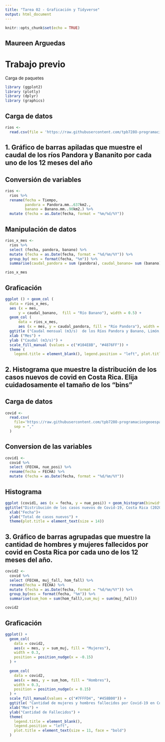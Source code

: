 ```yaml
---
title: "Tarea 02 - Graficación y Tidyverse"
output: html_document
---
```


```r
knitr::opts_chunk$set(echo = TRUE)
```

## Maureen Arguedas

# Trabajo previo 

Carga de paquetes


```r
library (ggplot2)
library (plotly)
library (dplyr)
library (graphics)
```


## Carga de datos

```r

rios <-
  read.csv(file = 'https://raw.githubusercontent.com/tpb728O-programaciongeoespacialr/2021ii/main/datos/hidrologia/fdc/fdc.csv')
```


## 1. Gráfico de barras apiladas que muestre el caudal de los ríos Pandora y Bananito por cada uno de los 12 meses del año

## Conversión de variables 

```r
rios <-
  rios %>%
  rename(fecha = Tiempo,
         pandora = Pandora.mm..637km2.,
         banano = Banano.mm..90km2.) %>%
  mutate (fecha = as.Date(fecha, format = "%m/%d/%Y"))
```

## Manipulación de datos

```r
rios_x_mes <-
  rios %>%
  select (fecha, pandora, banano) %>%
  mutate (fecha = as.Date(fecha, format = "%d/%m/%Y")) %>%
  group_by( mes = format(fecha, "%m")) %>%
  summarise(caudal_pandora = sum (pandora), caudal_banano= sum (banano))

rios_x_mes
```

## Graficación

```r
ggplot () + geom_col (
  data = rios_x_mes, 
  aes (x = mes,
      y = caudal_banano,  fill = "Río Banano"), width = 0.5) +
  geom_col (
      data = rios_x_mes,
      aes (x = mes, y = caudal_pandora, fill = "Río Pandora"), width = 0.5)  + 
  ggtitle ("Caudal mensual (m3/s)  de los Ríos Pandora y Banano, Limón, Costa Rica") +
  xlab ("Mes") +
  ylab ("Caudal (m3/s)") +
  scale_fill_manual (values = c("#104E8B", "#4876FF")) +
  theme (
    legend.title = element_blank(), legend.position = "left", plot.title = element_text (size = 12))
```

## 2.  Histograma que muestre la distribución de los casos nuevos de covid en Costa Rica. Elija cuidadosamente el tamaño de los “bins”

## Carga de datos 

```r
covid <- 
  read.csv(
    file='https://raw.githubusercontent.com/tpb728O-programaciongeoespacialr/2021ii/main/datos/minsalud/covid/ultimafecha_CSV_GENERAL.csv', 
    sep = ","
  )

```



## Conversion de las variables 

```r
covid1 <-
  covid %>%
  select (FECHA, nue_posi) %>%
  rename(fecha = FECHA) %>%
  mutate (fecha = as.Date(fecha, format = "%d/%m/%Y"))

```

## Histograma 

```r
ggplot (covid1, aes (x = fecha, y = nue_posi)) + geom_histogram(binwidth = 0.08, stat= 'identity', fill = "white", color= "red" )+
ggtitle("Distribución de los casos nuevos de Covid-19, Costa Rica (2020-2021)") +
  xlab("Fecha")+
  ylab("Total de casos nuevos") + 
  theme(plot.title = element_text(size = 14))
```

## 3. Gráfico de barras agrupadas que muestre la cantidad de hombres y mujeres fallecidos por covid en Costa Rica por cada uno de los 12 meses del año.
```r
covid2 <-
  covid %>%
  select (FECHA, muj_fall, hom_fall) %>%
  rename(fecha = FECHA) %>%
  mutate (fecha = as.Date(fecha, format = "%d/%m/%Y")) %>%
  group_by(mes = format(fecha, "%m")) %>%
  summarise(sum_hom = sum(hom_fall),sum_muj = sum(muj_fall))

covid2
```

## Graficación

```r
ggplot() +
  geom_col(
    data = covid2,
    aes(x = mes, y = sum_muj, fill = "Mujeres"),
    width = 0.3,
    position = position_nudge(x = -0.15)
  ) +
  
  geom_col(
    data = covid2,
    aes(x = mes, y = sum_hom, fill = "Hombres"),
    width = 0.3,
    position = position_nudge(x = 0.15)
  ) +
  scale_fill_manual(values = c("#7FFFD4", "#458B00")) +
  ggtitle( "Cantidad de mujeres y hombres fallecidos por Covid-19 en Costa Rica") +
  xlab("Mes") +
  ylab("Cantidad de Fallecidos") +
  theme(
    legend.title = element_blank(),
    legend.position = "left",
    plot.title = element_text(size = 11, face = "bold")
  )

```



